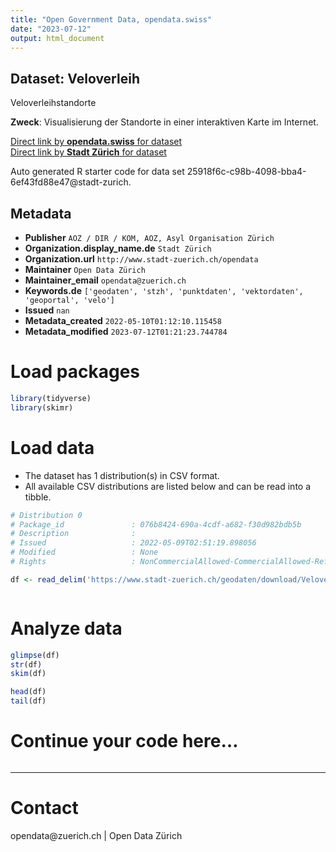 ```yaml
---
title: "Open Government Data, opendata.swiss"
date: "2023-07-12"
output: html_document
---
```


## Dataset: Veloverleih

Veloverleihstandorte

**Zweck**: Visualisierung der Standorte in einer interaktiven Karte im Internet.  

[Direct link by **opendata.swiss** for dataset](https://opendata.swiss/de/dataset/veloverleih)<br>
[Direct link by **Stadt Zürich** for dataset](https://data.stadt-zuerich.ch/dataset/geo_veloverleih)

Auto generated R starter code for data set 25918f6c-c98b-4098-bba4-6ef43fd88e47@stadt-zurich.

## Metadata

- **Publisher** `AOZ / DIR / KOM, AOZ, Asyl Organisation Zürich`
- **Organization.display_name.de** `Stadt Zürich`
- **Organization.url** `http://www.stadt-zuerich.ch/opendata`
- **Maintainer** `Open Data Zürich`
- **Maintainer_email** `opendata@zuerich.ch`
- **Keywords.de** `['geodaten', 'stzh', 'punktdaten', 'vektordaten', 'geoportal', 'velo']`
- **Issued** `nan`
- **Metadata_created** `2022-05-10T01:12:10.115458`
- **Metadata_modified** `2023-07-12T01:21:23.744784`


# Load packages

```r

library(tidyverse)
library(skimr)

```

# Load data

-   The dataset has 1 distribution(s) in CSV format.
-   All available CSV distributions are listed below and can be read into a tibble.

```r

# Distribution 0
# Package_id               : 076b8424-690a-4cdf-a682-f30d982bdb5b
# Description              : 
# Issued                   : 2022-05-09T02:51:19.898056
# Modified                 : None
# Rights                   : NonCommercialAllowed-CommercialAllowed-ReferenceNotRequired

df <- read_delim('https://www.stadt-zuerich.ch/geodaten/download/Veloverleih?format=10008')



```

# Analyze data

```r

glimpse(df)
str(df)
skim(df)

head(df)
tail(df)

```

# Continue your code here...

```r

```

------------------------------------------------------------------------

# Contact

opendata@zuerich.ch | Open Data Zürich
